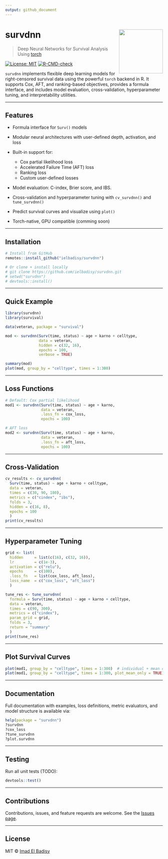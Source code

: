 ```yaml
---
output: github_document
---
```


# survdnn <img src="https://raw.githubusercontent.com/ielbadisy/survdnn/main/inst/logo.png" align="right" height="140"/>

> Deep Neural Networks for Survival Analysis Using [torch](https://torch.mlverse.org/)

[![License: MIT](https://img.shields.io/badge/License-MIT-blue.svg)](LICENSE)
[![R-CMD-check](https://github.com/ielbadisy/survdnn/actions/workflows/R-CMD-check.yaml/badge.svg)](https://github.com/ielbadisy/survdnn/actions)

`survdnn` implements flexible deep learning models for right-censored survival data using the powerful `torch` backend in R. It supports Cox, AFT, and ranking-based objectives, provides a formula interface, and includes model evaluation, cross-validation, hyperparameter tuning, and interpretability utilities.

---

## Features

- Formula interface for `Surv()` models

- Modular neural architectures with user-defined depth, activation, and loss

- Built-in support for:
  - Cox partial likelihood loss
  - Accelerated Failure Time (AFT) loss
  - Ranking loss
  - Custom user-defined losses

- Model evaluation: C-index, Brier score, and IBS.

- Cross-validation and hyperparameter tuning with `cv_survdnn()` and `tune_survdnn()`

- Predict survival curves and visualize using `plot()`

- Torch-native, GPU compatible (comming soon)

---

## Installation

```r
# Install from GitHub
remotes::install_github("ielbadisy/survdnn")

# Or clone + install locally
# git clone https://github.com/ielbadisy/survdnn.git
# setwd("survdnn")
# devtools::install()
```



---

## Quick Example

```r
library(survdnn)
library(survival)

data(veteran, package = "survival")

mod <- survdnn(Surv(time, status) ~ age + karno + celltype,
               data = veteran,
               hidden = c(32, 16),
               epochs = 100,
               verbose = TRUE)

summary(mod)
plot(mod, group_by = "celltype", times = 1:300)
```

---

## Loss Functions

```r
# Default: Cox partial likelihood
mod1 <- survdnn(Surv(time, status) ~ age + karno,
                data = veteran,
                .loss_fn = cox_loss,
                epochs = 100)

# AFT loss
mod2 <- survdnn(Surv(time, status) ~ age + karno,
                data = veteran,
                .loss_fn = aft_loss,
                epochs = 100)
```

---

## Cross-Validation

```r
cv_results <- cv_survdnn(
  Surv(time, status) ~ age + karno + celltype,
  data = veteran,
  times = c(30, 90, 180),
  metrics = c("cindex", "ibs"),
  folds = 3,
  hidden = c(16, 8),
  epochs = 100
  )
print(cv_results)
```

---

## Hyperparameter Tuning

```r
grid <- list(
  hidden     = list(c(16), c(32, 16)),
  lr         = c(1e-3),
  activation = c("relu"),
  epochs     = c(100),
  .loss_fn   = list(cox_loss, aft_loss),
  loss_name  = c("cox_loss", "aft_loss")
  )

tune_res <- tune_survdnn(
  formula = Surv(time, status) ~ age + karno + celltype,
  data = veteran,
  times = c(90, 300),
  metrics = c("cindex"),
  param_grid = grid,
  folds = 3,
  return = "summary"
  )
print(tune_res)
```

---

## Plot Survival Curves

```r
plot(mod1, group_by = "celltype", times = 1:300)  # individual + mean curves
plot(mod1, group_by = "celltype", times = 1:300, plot_mean_only = TRUE)  # mean only
```

---

## Documentation

Full documentation with examples, loss definitions, metric evaluators, and model structure is available via:

```r
help(package = "survdnn")
?survdnn
?cox_loss
?tune_survdnn
?plot.survdnn
```

---

## Testing

Run all unit tests (TODO):

```r
devtools::test()
```

---

## Contributions

Contributions, issues, and feature requests are welcome. See the [Issues page](https://github.com/ielbadisy/survdnn/issues).

---

##  License

MIT © [Imad El Badisy](mailto:elbadisyimad@gmail.com)


